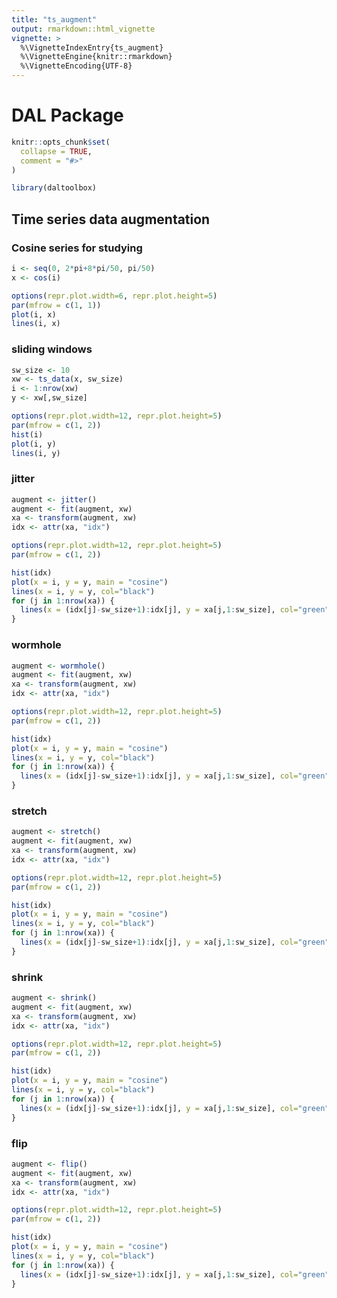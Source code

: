 ```yaml
---
title: "ts_augment"
output: rmarkdown::html_vignette
vignette: >
  %\VignetteIndexEntry{ts_augment}
  %\VignetteEngine{knitr::rmarkdown}
  %\VignetteEncoding{UTF-8}
---
```


# DAL Package

```r
knitr::opts_chunk$set(
  collapse = TRUE,
  comment = "#>"
)
```

```r
library(daltoolbox)
```

## Time series data augmentation

### Cosine series for studying
```r
i <- seq(0, 2*pi+8*pi/50, pi/50)
x <- cos(i)

options(repr.plot.width=6, repr.plot.height=5)  
par(mfrow = c(1, 1))
plot(i, x)
lines(i, x)
```

### sliding windows
```r
sw_size <- 10
xw <- ts_data(x, sw_size)
i <- 1:nrow(xw)
y <- xw[,sw_size]

options(repr.plot.width=12, repr.plot.height=5)  
par(mfrow = c(1, 2))
hist(i)
plot(i, y)
lines(i, y)
```

### jitter
```r
augment <- jitter()
augment <- fit(augment, xw)
xa <- transform(augment, xw)
idx <- attr(xa, "idx")

options(repr.plot.width=12, repr.plot.height=5)  
par(mfrow = c(1, 2))

hist(idx)
plot(x = i, y = y, main = "cosine")
lines(x = i, y = y, col="black")
for (j in 1:nrow(xa)) {
  lines(x = (idx[j]-sw_size+1):idx[j], y = xa[j,1:sw_size], col="green")
}
```

### wormhole
```r
augment <- wormhole()
augment <- fit(augment, xw)
xa <- transform(augment, xw)
idx <- attr(xa, "idx")

options(repr.plot.width=12, repr.plot.height=5)  
par(mfrow = c(1, 2))

hist(idx)
plot(x = i, y = y, main = "cosine")
lines(x = i, y = y, col="black")
for (j in 1:nrow(xa)) {
  lines(x = (idx[j]-sw_size+1):idx[j], y = xa[j,1:sw_size], col="green")
}
```

### stretch
```r
augment <- stretch()
augment <- fit(augment, xw)
xa <- transform(augment, xw)
idx <- attr(xa, "idx")

options(repr.plot.width=12, repr.plot.height=5)  
par(mfrow = c(1, 2))

hist(idx)
plot(x = i, y = y, main = "cosine")
lines(x = i, y = y, col="black")
for (j in 1:nrow(xa)) {
  lines(x = (idx[j]-sw_size+1):idx[j], y = xa[j,1:sw_size], col="green")
}
```

### shrink
```r
augment <- shrink()
augment <- fit(augment, xw)
xa <- transform(augment, xw)
idx <- attr(xa, "idx")

options(repr.plot.width=12, repr.plot.height=5)  
par(mfrow = c(1, 2))

hist(idx)
plot(x = i, y = y, main = "cosine")
lines(x = i, y = y, col="black")
for (j in 1:nrow(xa)) {
  lines(x = (idx[j]-sw_size+1):idx[j], y = xa[j,1:sw_size], col="green")
}
```

### flip
```r
augment <- flip()
augment <- fit(augment, xw)
xa <- transform(augment, xw)
idx <- attr(xa, "idx")

options(repr.plot.width=12, repr.plot.height=5)  
par(mfrow = c(1, 2))

hist(idx)
plot(x = i, y = y, main = "cosine")
lines(x = i, y = y, col="black")
for (j in 1:nrow(xa)) {
  lines(x = (idx[j]-sw_size+1):idx[j], y = xa[j,1:sw_size], col="green")
}
```

